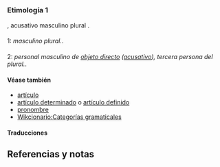== {{lengua|es}} ==
{{pron-graf}}

=== Etimología 1 ===
{{etimología|la|illos|diacrítico=illōs|sig=no}}, acusativo masculino plural  {{etim|la|ille}}.

==== {{artículo determinado|es}} ====
{{inflect.es.adj.ad-lib|el|los|la|las|link=sí}}
;1: ''{{plm|artículo determinado}} masculino plural.''.
{{uso|generalmente cuando el sustantivo se toma por conocido entre el emisor y receptor}}
{{ejemplo|En la oración "recibí ''los'' mensajes", ''los'' denota "mensajes" ya definidos de cuya existencia sabía el hablante con anterioridad.}}
{{ejemplo|En la oración "''los'' seres humanos son así", ''los'' denota que "seres humanos" se entiende en su sentido genérico.}}

==== {{pronombre personal|es}} ====
{{inflect.es.pron.pers.3}}
;2: ''{{plm|pronombre}} personal masculino de [[objeto directo]] ([[acusativo]]), tercera persona del plural.''.
{{uso|puede emplearse como enclítico|pero no se usa como objeto de preposición|se usa la forma masculina para referirse|cualquier grupo del que al menos un miembro es de género masculino}}
{{ejemplo|¿Dónde están tus sombreros? Estuve buscándo''los'', pero no ''los'' encontré.}}

==== Véase también ====
* [[artículo]]
* [[artículo determinado]] o [[artículo definido]]
* [[pronombre]]
* [[Wikcionario:Categorías gramaticales]]

==== Traducciones ====
{{trad-arriba}}
{{t|fr|a1=1|t1=les}}
{{t|en|a1=1|t1=the|a2=2|t2=them}}
{{t|pt|a1=1,2|t1=os}}
{{trad-abajo}}

== Referencias y notas ==
{{listaref}}

